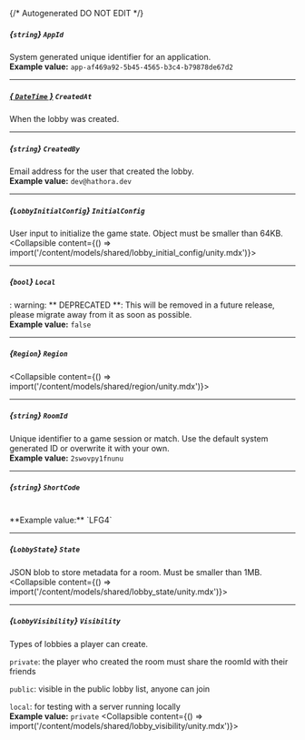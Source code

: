 {/* Autogenerated DO NOT EDIT  */}

##### *{`string`}* `AppId`
System generated unique identifier for an application.
<br/>
**Example value:** `app-af469a92-5b45-4565-b3c4-b79878de67d2`

---
##### [*{ `DateTime` }*](https://learn.microsoft.com/en-us/dotnet/api/system.datetime?view=net-5.0) `CreatedAt`
When the lobby was created.

---
##### *{`string`}* `CreatedBy`
Email address for the user that created the lobby.
<br/>
**Example value:** `dev@hathora.dev`

---
##### *{`LobbyInitialConfig`}* `InitialConfig`
User input to initialize the game state. Object must be smaller than 64KB.
<Collapsible content={() => import('/content/models/shared/lobby_initial_config/unity.mdx')}>
</Collapsible>

---
##### *{`bool`}* `Local`
: warning: \*\* DEPRECATED \*\*: This will be removed in a future release, please migrate away from it as soon as possible.
<br/>
**Example value:** `false`

---
##### *{`Region`}* `Region`
<Collapsible content={() => import('/content/models/shared/region/unity.mdx')}>
</Collapsible>

---
##### *{`string`}* `RoomId`
Unique identifier to a game session or match. Use the default system generated ID or overwrite it with your own.
<br/>
**Example value:** `2swovpy1fnunu`

---
##### *{`string`}* `ShortCode`
<br/>
**Example value:** `LFG4`

---
##### *{`LobbyState`}* `State`
JSON blob to store metadata for a room. Must be smaller than 1MB.
<Collapsible content={() => import('/content/models/shared/lobby_state/unity.mdx')}>
</Collapsible>

---
##### *{`LobbyVisibility`}* `Visibility`
Types of lobbies a player can create.

`private`: the player who created the room must share the roomId with their friends

`public`: visible in the public lobby list, anyone can join

`local`: for testing with a server running locally
<br/>
**Example value:** `private`
<Collapsible content={() => import('/content/models/shared/lobby_visibility/unity.mdx')}>
</Collapsible>

